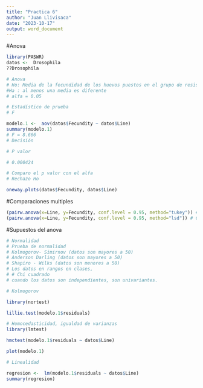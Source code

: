```yaml
---
title: "Practica 6"
author: "Juan Llivisaca"
date: "2023-10-17"
output: word_document
---
```


#Anova 

```r
library(PASWR)
datos <-  Drosophila
??Drosophila

# Anova 
# Ho: Media de la fecundidad de los huevos puestos en el grupo de resistant es igual a la media de la fecundidad de los huevos puestos por el grupo Susceptible y es igual a Media de la fecundidad de los huevos puestos en el grupo de Noselected
#Ha : al menos una media es diferente
# alfa = 0.05 

# Estadístico de prueba 
# F 

modelo.1 <-  aov(datos$Fecundity ~ datos$Line)
summary(modelo.1)
# F = 8.666 
# Decisión

# P valor 

# 0.000424

# Comparo el p valor con el alfa 
# Rechazo Ho

oneway.plots(datos$Fecundity, datos$Line)


```


#Comparaciones multiples

```r
(pairw.anova(x=Line, y=Fecundity, conf.level = 0.95, method="tukey")) # COmparación con Tukey
(pairw.anova(x=Line, y=Fecundity, conf.level = 0.95, method="lsd")) # COmparación con Tukey

```


#Supuestos del anova

```r
# Normalidad 
# Prueba de normalidad 
# Kolmogorov- Simirnov (datos son mayores a 50)
# Anderson Darling (datos son mayores a 50)
# Shapiro - Wilks (datos son menores a 50)
# Los datos en rangos en clases, 
# # Chi cuadrado 
# cuando los datos son independientes, son univariantes. 

# Kolmogorov 

library(nortest)

lillie.test(modelo.1$residuals)

# Homocedasticidad, igualdad de varianzas
library(lmtest)

hmctest(modelo.1$residuals ~ datos$Line)

plot(modelo.1)

# Linealidad 

regresion <-  lm(modelo.1$residuals ~ datos$Line)
summary(regresion)

```


